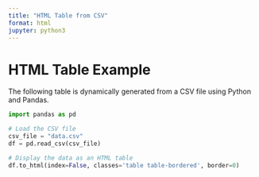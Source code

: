 ```yaml
---
title: "HTML Table from CSV"
format: html
jupyter: python3
---
```


# HTML Table Example

The following table is dynamically generated from a CSV file using Python and Pandas.

```python
import pandas as pd

# Load the CSV file
csv_file = "data.csv"
df = pd.read_csv(csv_file)

# Display the data as an HTML table
df.to_html(index=False, classes='table table-bordered', border=0)
```

